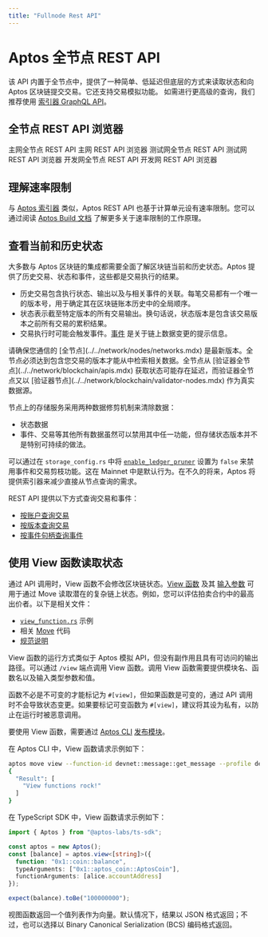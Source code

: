 ```yaml
---
title: "Fullnode Rest API"
---
```



# Aptos 全节点 REST API

该 API 内置于全节点中，提供了一种简单、低延迟但底层的方式来读取状态和向 Aptos 区块链提交交易。它还支持交易模拟功能。
如需进行更高级的查询，我们推荐使用 [索引器 GraphQL API](../indexer.mdx)。

## 全节点 REST API 浏览器

<Cards>
  <Card href="https://api.mainnet.aptoslabs.com/v1/spec#/">
    <Card.Title linkType="external">主网全节点 REST API</Card.Title>
    <Card.Description>主网 REST API 浏览器</Card.Description>
  </Card>
  <Card href="https://api.testnet.aptoslabs.com/v1/spec#/">
    <Card.Title linkType="external">测试网全节点 REST API</Card.Title>
    <Card.Description>测试网 REST API 浏览器</Card.Description>
  </Card>
  <Card href="https://api.devnet.aptoslabs.com/v1/spec#/">
    <Card.Title linkType="external">开发网全节点 REST API</Card.Title>
    <Card.Description>开发网 REST API 浏览器</Card.Description>
  </Card>
</Cards>

## 理解速率限制

与 [Aptos 索引器](../indexer/indexer-api.mdx) 类似，Aptos REST API 也基于计算单元设有速率限制。您可以通过阅读 [Aptos Build 文档](https://build.aptoslabs.com/docs/start/billing) 了解更多关于速率限制的工作原理。

## 查看当前和历史状态

大多数与 Aptos 区块链的集成都需要全面了解区块链当前和历史状态。Aptos 提供了历史交易、状态和事件，这些都是交易执行的结果。

- 历史交易包含执行状态、输出以及与相关事件的关联。每笔交易都有一个唯一的版本号，用于确定其在区块链账本历史中的全局顺序。
- 状态表示截至特定版本的所有交易输出。换句话说，状态版本是包含该交易版本之前所有交易的累积结果。
- 交易执行时可能会触发事件。[事件](../../network/blockchain/events.mdx) 是关于链上数据变更的提示信息。

<Callout type="info">
请确保您通信的 [全节点](../../network/nodes/networks.mdx) 是最新版本。全节点必须达到包含您交易的版本才能从中检索相关数据。全节点从 [验证器全节点](../../network/blockchain/apis.mdx) 获取状态可能存在延迟，而验证器全节点又以 [验证器节点](../../network/blockchain/validator-nodes.mdx) 作为真实数据源。
</Callout>

节点上的存储服务采用两种数据修剪机制来清除数据：

- 状态数据
- 事件、交易等其他所有数据虽然可以禁用其中任一功能，但存储状态版本并不是特别可持续的做法。

可以通过在 `storage_config.rs` 中将 [`enable_ledger_pruner`](https://github.com/aptos-labs/aptos-core/blob/cf0bc2e4031a843cdc0c04e70b3f7cd92666afcf/config/src/config/storage_config.rs#L141) 设置为 `false` 来禁用事件和交易剪枝功能。这在 Mainnet 中是默认行为。在不久的将来，Aptos 将提供索引器来减少直接从节点查询的需求。

REST API 提供以下方式查询交易和事件：

- [按账户查询交易](https://api.devnet.aptoslabs.com/v1/spec#/operations/get_account_transactions)
- [按版本查询交易](https://api.devnet.aptoslabs.com/v1/spec#/operations/get_transaction_by_version)
- [按事件句柄查询事件](https://api.devnet.aptoslabs.com/v1/spec#/operations/get_events_by_event_handle)

## 使用 View 函数读取状态

通过 API 调用时，View 函数不会修改区块链状态。[View 函数](https://github.com/aptos-labs/aptos-core/blob/main/api/src/view_function.rs) 及其 [输入参数](https://github.com/aptos-labs/aptos-core/blob/main/api/types/src/view.rs) 可用于通过 Move 读取潜在的复杂链上状态。例如，您可以评估拍卖合约中的最高出价者。以下是相关文件：

- [`view_function.rs`](https://github.com/aptos-labs/aptos-core/blob/main/api/src/tests/view_function.rs) 示例
- 相关 [Move](https://github.com/aptos-labs/aptos-core/blob/90c33dc7a18662839cd50f3b70baece0e2dbfc71/aptos-move/framework/aptos-framework/sources/coin.move#L226) 代码
- [规范说明](https://github.com/aptos-labs/aptos-core/blob/90c33dc7a18662839cd50f3b70baece0e2dbfc71/api/doc/spec.yaml#L8513)

View 函数的运行方式类似于 Aptos 模拟 API，但没有副作用且具有可访问的输出路径。可以通过 `/view` 端点调用 View 函数。调用 View 函数需要提供模块名、函数名以及输入类型参数和值。

函数不必是不可变的才能标记为 `#[view]`，但如果函数是可变的，通过 API 调用时不会导致状态变更。如果要标记可变函数为 `#[view]`，建议将其设为私有，以防止在运行时被恶意调用。

要使用 View 函数，需要通过 [Aptos CLI](../cli.mdx) [发布模块](../cli/working-with-move-contracts.mdx)。

在 Aptos CLI 中，View 函数请求示例如下：

```bash filename="终端"
aptos move view --function-id devnet::message::get_message --profile devnet --args address:devnet
{
  "Result": [
    "View functions rock!"
  ]
}
```

在 TypeScript SDK 中，View 函数请求示例如下：

```ts filename="index.ts"
import { Aptos } from "@aptos-labs/ts-sdk";

const aptos = new Aptos();
const [balance] = aptos.view<[string]>({
  function: "0x1::coin::balance",
  typeArguments: ["0x1::aptos_coin::AptosCoin"],
  functionArguments: [alice.accountAddress]
});

expect(balance).toBe("100000000");
```

视图函数返回一个值列表作为向量。默认情况下，结果以 JSON 格式返回；不过，也可以选择以 Binary Canonical Serialization (BCS) 编码格式返回。

